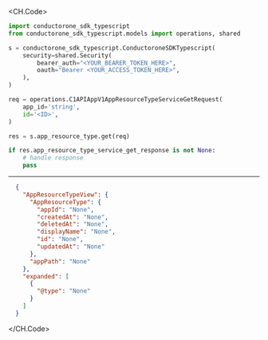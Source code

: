 
<CH.Code>
```python Get.py
import conductorone_sdk_typescript
from conductorone_sdk_typescript.models import operations, shared

s = conductorone_sdk_typescript.ConductoroneSDKTypescript(
    security=shared.Security(
        bearer_auth="<YOUR_BEARER_TOKEN_HERE>",
        oauth="Bearer <YOUR_ACCESS_TOKEN_HERE>",
    ),
)

req = operations.C1APIAppV1AppResourceTypeServiceGetRequest(
    app_id='string',
    id='<ID>',
)

res = s.app_resource_type.get(req)

if res.app_resource_type_service_get_response is not None:
    # handle response
    pass
```
---

```json Example Response
  {
    "AppResourceTypeView": {
      "AppResourceType": {
        "appId": "None",
        "createdAt": "None",
        "deletedAt": "None",
        "displayName": "None",
        "id": "None",
        "updatedAt": "None"
      },
      "appPath": "None"
    },
    "expanded": [
      {
        "@type": "None"
      }
    ]
  }
```
</CH.Code>
